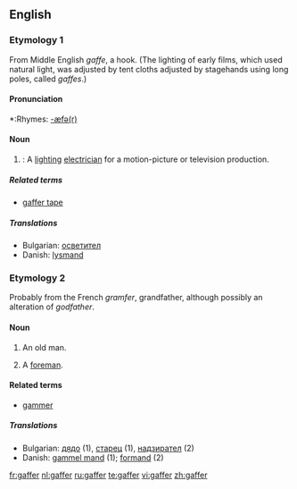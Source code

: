 ==English==

===Etymology 1===
From Middle English ''gaffe'', a hook. (The lighting of early films, which used natural light, was adjusted by tent cloths adjusted by stagehands using long poles, called ''gaffes''.)

====Pronunciation====
*:Rhymes: [[Rhymes:English:-æfə(r)|-æfə(r)]]

====Noun====
{{en-noun}}

# {{context|Filmology}}: A [[lighting]] [[electrician]] for a motion-picture or television production.

=====Related terms=====
*[[gaffer tape]]

=====Translations=====
*Bulgarian: [[осветител]] {{m}}
*Danish: [[lysmand]]

===Etymology 2===
Probably from the French ''gramfer'', grandfather, although possibly an alteration of ''godfather''.

====Noun====
{{en-noun}}

# {{colloquial}} An old man.
# {{UK}} A [[foreman]].

====Related terms====
*[[gammer]]

=====Translations=====
{{rfc-level|Translations at L4+ not in L3 POS section (AutoFormat would have corrected level of Related terms)}}
*Bulgarian: [[дядо]] {{n}} (1), [[старец]] {{m}} (1), [[надзирател]] {{m}} (2)
*Danish: [[gammel mand]] (1); [[formand]] (2)

[[fr:gaffer]]
[[nl:gaffer]]
[[ru:gaffer]]
[[te:gaffer]]
[[vi:gaffer]]
[[zh:gaffer]]